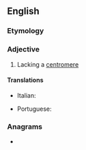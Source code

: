 ==English==

===Etymology===
{{prefix|en|a|centromeric}}

===Adjective===
{{en-adj|-}}

# Lacking a [[centromere]]

====Translations====
{{trans-top|lacking a centromere}}
* Italian: {{t|it|acentrico}}
{{trans-mid}}
* Portuguese: {{t|pt|acêntrico}}
{{trans-bottom}}

===Anagrams===
* {{anagrams|en|Amerocentric}}